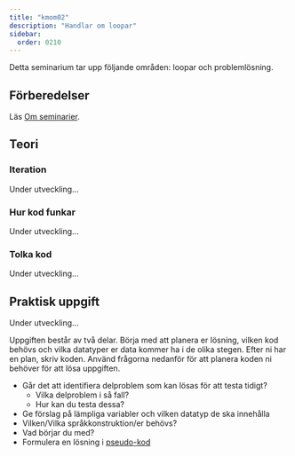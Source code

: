 ```yaml
---
title: "kmom02"
description: "Handlar om loopar"
sidebar:
  order: 0210
---
```



Detta seminarium tar upp följande områden: loopar och problemlösning.

## Förberedelser

Läs [Om seminarier](../).

## Teori

### Iteration

Under utveckling...

### Hur kod funkar

Under utveckling... 

### <Icon name="open-book" class="inline-icon" label="Interpret code" /> Tolka kod

Under utveckling... 


## <Icon name="seti:python" class="inline-icon" label="Write code" /> Praktisk uppgift

Under utveckling... 

Uppgiften består av två delar. Börja med att planera er lösning, vilken kod behövs och vilka datatyper er data kommer ha i de olika stegen. Efter ni har en plan, skriv koden. Använd frågorna nedanför för att planera koden ni behöver för att lösa uppgiften.

- Går det att identifiera delproblem som kan lösas för att testa tidigt?
  - Vilka delproblem i så fall?
  - Hur kan du testa dessa?
- Ge förslag på lämpliga variabler och vilken datatyp de ska innehålla
- Vilken/Vilka språkkonstruktion/er behövs?
- Vad börjar du med?
- Formulera en lösning i [pseudo-kod](https://sv.wikipedia.org/wiki/Pseudokod)
